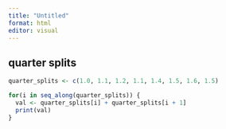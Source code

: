 ```yaml
---
title: "Untitled"
format: html
editor: visual
---
```


## quarter splits

```r

quarter_splits <- c(1.0, 1.1, 1.2, 1.1, 1.4, 1.5, 1.6, 1.5)

for(i in seq_along(quarter_splits)) {
  val <- quarter_splits[i] + quarter_splits[i + 1]
  print(val)
}


```

